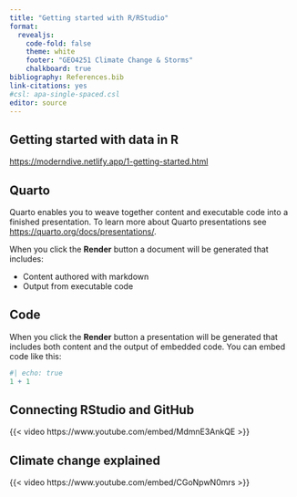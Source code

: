 ```yaml
---
title: "Getting started with R/RStudio"
format: 
  revealjs:
    code-fold: false
    theme: white
    footer: "GEO4251 Climate Change & Storms"
    chalkboard: true
bibliography: References.bib
link-citations: yes
#csl: apa-single-spaced.csl
editor: source
---
```


## Getting started with data in R

<https://moderndive.netlify.app/1-getting-started.html>

## Quarto

Quarto enables you to weave together content and executable code into a finished presentation. To learn more about Quarto presentations see <https://quarto.org/docs/presentations/>.

When you click the **Render** button a document will be generated that includes:

-   Content authored with markdown
-   Output from executable code

## Code

When you click the **Render** button a presentation will be generated that includes both content and the output of embedded code. You can embed code like this:

```r
#| echo: true
1 + 1
```

## Connecting RStudio and GitHub

{{< video https://www.youtube.com/embed/MdmnE3AnkQE >}}

## Climate change explained

{{< video https://www.youtube.com/embed/CGoNpwN0mrs >}}
